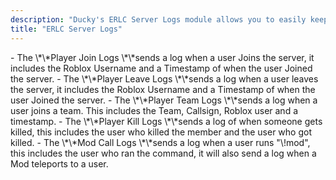 ```yaml
---
description: "Ducky's ERLC Server Logs module allows you to easily keep track of in-game activity, with a simple setup and fully customizable messages."
title: "ERLC Server Logs"
---
```


<Steps>
  <Step title="Player Join Logs:" titleSize="h2">
    - The \*\*Player Join Logs \*\*sends a log when a user Joins the server, it includes the Roblox Username and a Timestamp of when the user Joined the server.
  </Step>
  <Step title=" Player Leave Logs:" titleSize="h2">
    - The \*\*Player Leave Logs \*\*sends a log when a user leaves the server, it includes the Roblox Username and a Timestamp of when the user Joined the server.
  </Step>
  <Step title="Player Team Logs:" titleSize="h2">
    - The \*\*Player Team Logs \*\*sends a log when a user joins a team. This includes the Team, Callsign, Roblox user and a timestamp.
  </Step>
  <Step title="Player Kill Logs:" titleSize="h2">
    - The \*\*Player Kill Logs \*\*sends a log of when someone gets killed, this includes the user who killed the member and the user who got killed.
  </Step>
  <Step title="Modcall Logs:" titleSize="h2">
    - The \*\*Mod Call Logs \*\*sends a log when a user runs "\!mod", this includes the user who ran the command, it will also send a log when a Mod teleports to a user.
  </Step>
</Steps>